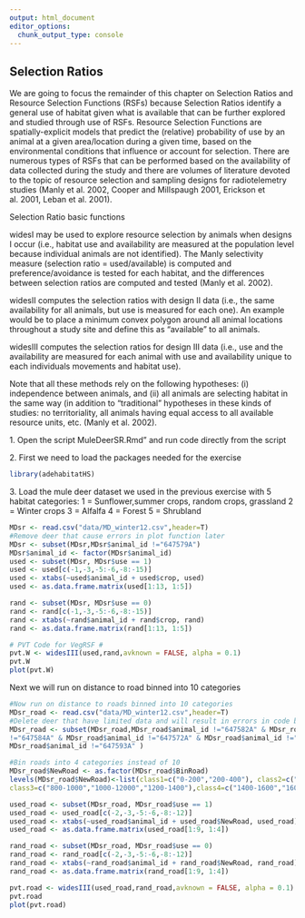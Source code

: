 ```yaml
---
output: html_document
editor_options: 
  chunk_output_type: console
---
```


## Selection Ratios

We are going to focus the remainder of this chapter on Selection Ratios and Resource Selection Functions (RSFs) because Selection Ratios identify a general use of habitat given what is available that can be further explored and studied through use of RSFs. Resource Selection Functions are spatially-explicit models that predict the (relative) probability of use by an animal at a given area/location during a given time, based on the environmental conditions that influence or account for selection. There are numerous types of RSFs that can be performed based on the availability of data collected during the study and there are volumes of literature devoted to the topic of resource selection and sampling designs for radiotelemetry studies (Manly et al. 2002, Cooper and Millspaugh 2001, Erickson et al. 2001, Leban et al. 2001).

Selection Ratio basic functions

widesI may be used to explore resource selection by animals when designs I occur (i.e., habitat use and availability are measured at the population level because individual animals are not identified). The Manly selectivity measure (selection ratio = used/available) is computed and preference/avoidance is tested for each habitat, and the differences between selection ratios are computed and tested (Manly et al. 2002).

widesII computes the selection ratios with design II data (i.e., the same availability for all animals, but use is measured for each one). An example would be to place a minimum convex polygon around all animal locations throughout a study site and define this as "available" to all animals.

widesIII computes the selection ratios for design III data (i.e., use and the availability are measured for each animal with use and availability unique to each individuals movements and habitat use).

Note that all these methods rely on the following hypotheses: (i) independence between animals, and (ii) all animals are selecting habitat in the same way (in addition to "traditional" hypotheses in these kinds of studies: no territoriality, all animals having equal access to all available resource units, etc. (Manly et al. 2002).

1\. Open the script MuleDeerSR.Rmd" and run code directly from the script

2\. First we need to load the packages needed for the exercise

```r
library(adehabitatHS)
```

3\. Load the mule deer dataset we used in the previous exercise with 5 habitat categories: 1 = Sunflower,summer crops, random crops, grassland 2 = Winter crops 3 = Alfalfa 4 = Forest 5 = Shrubland

```r
MDsr <- read.csv("data/MD_winter12.csv",header=T)
#Remove deer that cause errors in plot function later
MDsr <- subset(MDsr,MDsr$animal_id !="647579A")
MDsr$animal_id <- factor(MDsr$animal_id)
used <- subset(MDsr, MDsr$use == 1)
used <- used[c(-1,-3,-5:-6,-8:-15)]
used <- xtabs(~used$animal_id + used$crop, used)
used <- as.data.frame.matrix(used[1:13, 1:5])

rand <- subset(MDsr, MDsr$use == 0)
rand <- rand[c(-1,-3,-5:-6,-8:-15)]
rand <- xtabs(~rand$animal_id + rand$crop, rand)
rand <- as.data.frame.matrix(rand[1:13, 1:5])

# PVT Code for VegRSF #
pvt.W <- widesIII(used,rand,avknown = FALSE, alpha = 0.1)
pvt.W
plot(pvt.W)
```

Next we will run on distance to road binned into 10 categories

```r
#Now run on distance to roads binned into 10 categories
MDsr_road <- read.csv("data/MD_winter12.csv",header=T)
#Delete deer that have limited data and will result in errors in code below
MDsr_road <- subset(MDsr_road,MDsr_road$animal_id !="647582A" & MDsr_road$animal_id 
!="647584A" & MDsr_road$animal_id !="647572A" & MDsr_road$animal_id !="647574A" &
MDsr_road$animal_id !="647593A" )

#Bin roads into 4 categories instead of 10
MDsr_road$NewRoad <- as.factor(MDsr_road$BinRoad)
levels(MDsr_road$NewRoad)<-list(class1=c("0-200","200-400"), class2=c("400-600","600-800"),
class3=c("800-1000","1000-12000","1200-1400"),class4=c("1400-1600","1600-1800","1800-2000"))

used_road <- subset(MDsr_road, MDsr_road$use == 1)
used_road <- used_road[c(-2,-3,-5:-6,-8:-12)]
used_road <- xtabs(~used_road$animal_id + used_road$NewRoad, used_road)
used_road <- as.data.frame.matrix(used_road[1:9, 1:4])

rand_road <- subset(MDsr_road, MDsr_road$use == 0)
rand_road <- rand_road[c(-2,-3,-5:-6,-8:-12)]
rand_road <- xtabs(~rand_road$animal_id + rand_road$NewRoad, rand_road)
rand_road <- as.data.frame.matrix(rand_road[1:9, 1:4])

pvt.road <- widesIII(used_road,rand_road,avknown = FALSE, alpha = 0.1)
pvt.road
plot(pvt.road)
```
